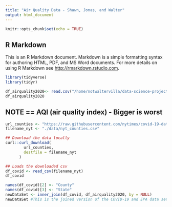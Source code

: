 ```yaml
---
title: "Air Quality Data - Shawn, Jonas, and Walter"
output: html_document
---
```


```r
knitr::opts_chunk$set(echo = TRUE)
```

## R Markdown

This is an R Markdown document. Markdown is a simple formatting syntax for authoring HTML, PDF, and MS Word documents. For more details on using R Markdown see <http://rmarkdown.rstudio.com>.

```r
library(tidyverse)
library(tidyr)

df_airquality2020<- read.csv("/home/notwaltervilla/data-science-projects/Data-Science-COVID19-Project/data/annual_aqi_by_county_2020.csv")
df_airquality2020
```
## NOTE ==  AQI (air quality index) - Bigger is worst 

```r
url_counties <- "https://raw.githubusercontent.com/nytimes/covid-19-data/master/live/us-counties.csv"
filename_nyt <- "./data/nyt_counties.csv"

## Download the data locally
curl::curl_download(
        url_counties,
        destfile = filename_nyt
      )

## Loads the downloaded csv
df_covid <- read_csv(filename_nyt)
df_covid
```
```r
names(df_covid)[2] <- "County"
names(df_covid)[3] <- "State"
newDataSet <- inner_join(df_covid, df_airquality2020, by = NULL)
newDataSet #This is the joined version of the COVID-19 and EPA data set

```

